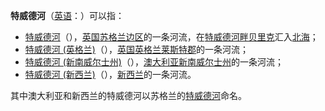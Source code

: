 '''特威德河'''（[[英语|英语]]：'''{{lang|en|Tweed}}'''）可以指：
*[[特威德河|特威德河]]（{{lang|en|River Tweed}}），[[英国|英国]][[苏格兰边区|苏格兰边区]]的一条河流，在[[特威德河畔贝里克|特威德河畔贝里克]]汇入[[北海_(大西洋)|北海]]；
*[[特威德河_(英格兰)|特威德河 (英格兰)]]（{{lang|en|River Tweed}}），[[英国|英国]][[英格兰|英格兰]][[莱斯特郡|莱斯特郡]]的一条河流；
*[[特威德河_(新南威尔士州)|特威德河 (新南威尔士州)]]（{{lang|en|Tweed River}}），[[澳大利亚|澳大利亚]][[新南威尔士州|新南威尔士州]]的一条河流；
*[[特威德河_(新西兰)|特威德河 (新西兰)]]（{{lang|en|Tweed River}}），[[新西兰|新西兰]]的一条河流。
其中澳大利亚和新西兰的特威德河以苏格兰的[[特威德河|特威德河]]命名。

{{消歧义|cat=四字地名消歧义|T}}